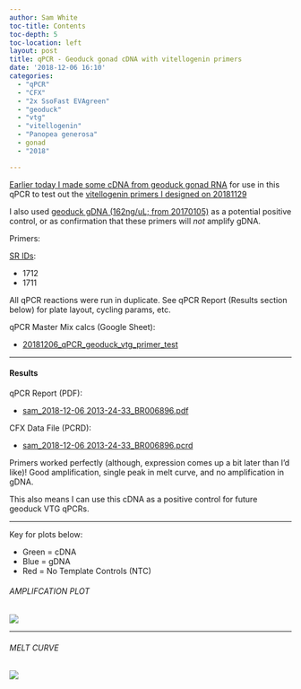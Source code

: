 ```yaml
---
author: Sam White
toc-title: Contents
toc-depth: 5
toc-location: left
layout: post
title: qPCR - Geoduck gonad cDNA with vitellogenin primers
date: '2018-12-06 16:10'
categories:
  - "qPCR"
  - "CFX"
  - "2x SsoFast EVAgreen"
  - "geoduck"
  - "vtg"
  - "vitellogenin"
  - "Panopea generosa"
  - gonad
  - "2018"

---
```

[Earlier today I made some cDNA from geoduck gonad RNA](../2018-12-06-Reverse-Transcription---Geoduck-gonad-RNA-pool/index.qmd) for use in this qPCR to test out the [vitellogenin primers I designed on 20181129](../2018-11-29-Primer-Design---Geoduck-Vitellogenin-using-Primer3/index.qmd)

I also used [geoduck gDNA (162ng/uL; from 20170105)](../../2017/2017-01-05-dna-isolation-geoduck-gdna-for-illumina-initiated-sequencing-project/index.qmd) as a potential positive control, or as confirmation that these primers will _not_ amplify gDNA.

Primers:

[SR IDs](https://docs.google.com/spreadsheets/d/14m2kkFhxcoKWWIGoAD_7VOVsAg9wilME2UcSLqfnqLI/edit?usp=sharing&authkey=CP736rQK):

- 1712
- 1711

All qPCR reactions were run in duplicate. See qPCR Report (Results section below) for plate layout, cycling params, etc.

qPCR Master Mix calcs (Google Sheet):

- [20181206_qPCR_geoduck_vtg_primer_test](https://docs.google.com/spreadsheets/d/1xhNOLrTybRBcK-kXmFfpXkq1kCTxmJVB7OnvSaQ4vfI/edit?usp=sharing)

---

#### Results

qPCR Report (PDF):

- [sam_2018-12-06 2013-24-33_BR006896.pdf](http://owl.fish.washington.edu/Athaliana/qPCR_data/qPCR_reports/sam_2018-12-06%2013-24-33_BR006896.pdf)

CFX Data File (PCRD):

- [sam_2018-12-06 2013-24-33_BR006896.pcrd](http://owl.fish.washington.edu/scaphapoda/qPCR_data/cfx_connect_data/sam_2018-12-06%2013-24-33_BR006896.pcrd)

Primers worked perfectly (although, expression comes up a bit later than I'd like)! Good amplification, single peak in melt curve, and no amplification in gDNA.

This also means I can use this cDNA as a positive control for future geoduck VTG qPCRs.

---

Key for plots below:

- Green = cDNA
- Blue = gDNA
- Red = No Template Controls (NTC)

###### AMPLIFCATION PLOT

![](http://owl.fish.washington.edu/Athaliana/qPCR_data/sam_2018-12-06_13-24-33_amp_plots.png)

---

###### MELT CURVE

![](http://owl.fish.washington.edu/Athaliana/qPCR_data/sam_2018-12-06_13-24-33_melt_plots.png)
